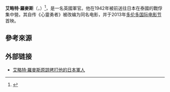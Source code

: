 {{Link style|time=2015-12-12T05:12:27+00:00}}

{{Infobox person
|name          = 艾略特·羅麥斯
|birth_date    = 1919年5月30日
|birth_place   = [[英国|英国]][[蘇格蘭|蘇格蘭]][[愛丁堡|愛丁堡]]
| death_date  = {{Death date and age|2012|10|08|1919|05|30}} 
| death_place = [[英国|英国]][[英格蘭|英格蘭]][[諾森伯蘭郡|諾森伯蘭郡]]<br>[[特韋德河畔伯立克|特韋德河畔伯立克]]
| nationality = {{UK}}
|occupation    = 軍人
| known_for   = ''[[:en:The_Railway_Man_(book)|心靈勇者]]''
}}
'''艾略特·羅麥斯'''（{{lang-en|Eric Lomax}}，{{bd|1919年|5月30日|2012年|10月8日}}）<ref name="BBC">{{cite news |url=http://www.bbc.co.uk/news/uk-scotland-19878770 |title=BBC News – Eric Lomax: The Railway Man author dies aged 93 |publisher=bbc.co.uk |date=8 October 2012 |accessdate=2012-10-08 |archive-date=2021-02-23 |archive-url=https://web.archive.org/web/20210223135556/https://www.bbc.co.uk/news/uk-scotland-19878770 |dead-url=no }}</ref>，是一名英國軍官。他在1942年被前送往日本在泰國的戰俘集中營。其自传《心靈勇者》被改编为同名电影，并于2013年[[多伦多国际电影节|多伦多国际电影节]]首映。

==參考來源==
{{reflist}}

== 外部链接 ==
*[http://www.mirror.co.uk/news/real-life-stories/railway-man-eric-lomaxs-ww2-2995447 艾略特·羅麥斯原諒拷打他的日本軍人] {{Wayback|url=http://www.mirror.co.uk/news/real-life-stories/railway-man-eric-lomaxs-ww2-2995447 |date=20210410234729 }}

{{Authority control}}
{{英国人小作品}}